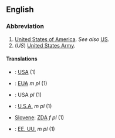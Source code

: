 ==English==

===Abbreviation===

# [[United States|United States of America]].  ''See also'' [[US]].
# (''US'') [[United States Army]].

====Translations====
*{{fi}}: [[USA]] (1)
*{{fr}}: [[EUA]] ''m pl'' (1)
*{{de}}: USA ''pl'' (1)
*{{it}}: [[U.S.A.]] ''m pl'' (1)
*[[Slovene]]: [[ZDA]] ''f pl'' (1)
*{{es}}: [[EE. UU.]] ''m pl'' (1)